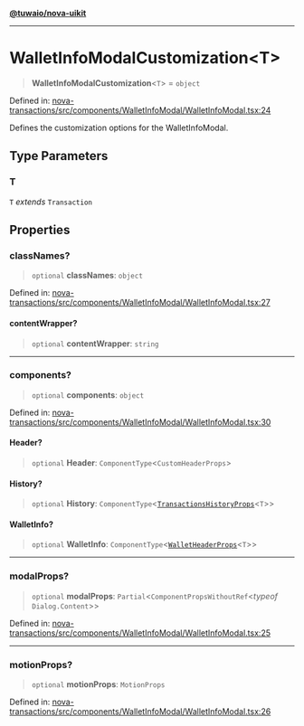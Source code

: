 [**@tuwaio/nova-uikit**](../../../README.md)

***

# WalletInfoModalCustomization\<T\>

> **WalletInfoModalCustomization**\<`T`\> = `object`

Defined in: [nova-transactions/src/components/WalletInfoModal/WalletInfoModal.tsx:24](https://github.com/TuwaIO/nova-uikit/blob/25426986a8d53b04017c7a66504f80560134f81d/packages/nova-transactions/src/components/WalletInfoModal/WalletInfoModal.tsx#L24)

Defines the customization options for the WalletInfoModal.

## Type Parameters

### T

`T` *extends* `Transaction`

## Properties

### classNames?

> `optional` **classNames**: `object`

Defined in: [nova-transactions/src/components/WalletInfoModal/WalletInfoModal.tsx:27](https://github.com/TuwaIO/nova-uikit/blob/25426986a8d53b04017c7a66504f80560134f81d/packages/nova-transactions/src/components/WalletInfoModal/WalletInfoModal.tsx#L27)

#### contentWrapper?

> `optional` **contentWrapper**: `string`

***

### components?

> `optional` **components**: `object`

Defined in: [nova-transactions/src/components/WalletInfoModal/WalletInfoModal.tsx:30](https://github.com/TuwaIO/nova-uikit/blob/25426986a8d53b04017c7a66504f80560134f81d/packages/nova-transactions/src/components/WalletInfoModal/WalletInfoModal.tsx#L30)

#### Header?

> `optional` **Header**: `ComponentType`\<`CustomHeaderProps`\>

#### History?

> `optional` **History**: `ComponentType`\<[`TransactionsHistoryProps`](TransactionsHistoryProps.md)\<`T`\>\>

#### WalletInfo?

> `optional` **WalletInfo**: `ComponentType`\<[`WalletHeaderProps`](WalletHeaderProps.md)\<`T`\>\>

***

### modalProps?

> `optional` **modalProps**: `Partial`\<`ComponentPropsWithoutRef`\<*typeof* `Dialog.Content`\>\>

Defined in: [nova-transactions/src/components/WalletInfoModal/WalletInfoModal.tsx:25](https://github.com/TuwaIO/nova-uikit/blob/25426986a8d53b04017c7a66504f80560134f81d/packages/nova-transactions/src/components/WalletInfoModal/WalletInfoModal.tsx#L25)

***

### motionProps?

> `optional` **motionProps**: `MotionProps`

Defined in: [nova-transactions/src/components/WalletInfoModal/WalletInfoModal.tsx:26](https://github.com/TuwaIO/nova-uikit/blob/25426986a8d53b04017c7a66504f80560134f81d/packages/nova-transactions/src/components/WalletInfoModal/WalletInfoModal.tsx#L26)
